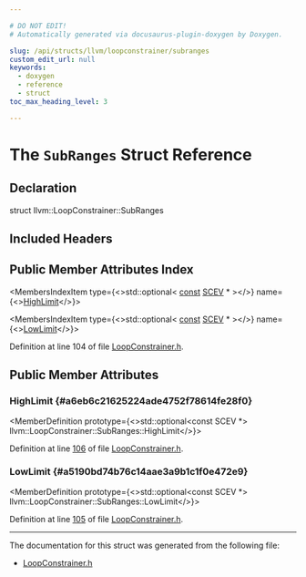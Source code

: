 ```yaml
---

# DO NOT EDIT!
# Automatically generated via docusaurus-plugin-doxygen by Doxygen.

slug: /api/structs/llvm/loopconstrainer/subranges
custom_edit_url: null
keywords:
  - doxygen
  - reference
  - struct
toc_max_heading_level: 3

---
```





# The `SubRanges` Struct Reference

<DoxygenPage pluginConfig={pluginConfig}>



## Declaration

<CodeBlock>struct llvm::LoopConstrainer::SubRanges</CodeBlock>

## Included Headers

<IncludesList>
<IncludesListItem
  filePath="llvm/Transforms/Utils/LoopConstrainer.h"
  permalink="/docs/api/files/include/include/llvm/include/llvm/transforms/include/llvm/transforms/utils/loopconstrainer-h"
  isLocal="true" />
</IncludesList>

## Public Member Attributes Index

<MembersIndex>

<MembersIndexItem
  type={<>std::optional&lt; <a href="/docs/api/files/lib/lib/target/lib/target/aarch64/aarch64promoteconstant-cpp/#a90f8350fecae261c25be85d38b451bff">const</a> <a href="/docs/api/classes/llvm/scev">SCEV</a> &#42; &gt;</>}
  name={<><a href="#a6eb6c21625224ade4752f78614fe28f0">HighLimit</a></>}>
</MembersIndexItem>

<MembersIndexItem
  type={<>std::optional&lt; <a href="/docs/api/files/lib/lib/target/lib/target/aarch64/aarch64promoteconstant-cpp/#a90f8350fecae261c25be85d38b451bff">const</a> <a href="/docs/api/classes/llvm/scev">SCEV</a> &#42; &gt;</>}
  name={<><a href="#a5190bd74b76c14aae3a9b1c1f0e472e9">LowLimit</a></>}>
</MembersIndexItem>

</MembersIndex>


Definition at line 104 of file <a href="/docs/api/files/include/include/llvm/include/llvm/transforms/include/llvm/transforms/utils/loopconstrainer-h">LoopConstrainer.h</a>.

<SectionDefinition>

## Public Member Attributes

### HighLimit {#a6eb6c21625224ade4752f78614fe28f0}

<MemberDefinition
  prototype={<>std::optional&lt;const SCEV &#42;&gt; llvm::LoopConstrainer::SubRanges::HighLimit</>}>

Definition at line <a href="/docs/api/files/include/include/llvm/include/llvm/transforms/include/llvm/transforms/utils/loopconstrainer-h/#l00106">106</a> of file <a href="/docs/api/files/include/include/llvm/include/llvm/transforms/include/llvm/transforms/utils/loopconstrainer-h">LoopConstrainer.h</a>.
</MemberDefinition>

### LowLimit {#a5190bd74b76c14aae3a9b1c1f0e472e9}

<MemberDefinition
  prototype={<>std::optional&lt;const SCEV &#42;&gt; llvm::LoopConstrainer::SubRanges::LowLimit</>}>

Definition at line <a href="/docs/api/files/include/include/llvm/include/llvm/transforms/include/llvm/transforms/utils/loopconstrainer-h/#l00105">105</a> of file <a href="/docs/api/files/include/include/llvm/include/llvm/transforms/include/llvm/transforms/utils/loopconstrainer-h">LoopConstrainer.h</a>.
</MemberDefinition>

</SectionDefinition>

<hr/>

The documentation for this struct was generated from the following file:

<ul>
<li><a href="/docs/api/files/include/include/llvm/include/llvm/transforms/include/llvm/transforms/utils/loopconstrainer-h">LoopConstrainer.h</a></li>
</ul>

</DoxygenPage>
